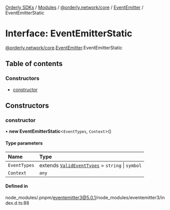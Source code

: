 [Orderly SDKs](/sdks/tech-doc/README) / [Modules](/sdks/tech-doc/modules) / [@orderly.network/core](/sdks/tech-doc/modules/orderly_network_core) / [EventEmitter](/sdks/tech-doc/modules/orderly_network_core.EventEmitter) / EventEmitterStatic

# Interface: EventEmitterStatic

[@orderly.network/core](/sdks/tech-doc/modules/orderly_network_core).[EventEmitter](/sdks/tech-doc/modules/orderly_network_core.EventEmitter).EventEmitterStatic

## Table of contents

### Constructors

- [constructor](/sdks/tech-doc/interfaces/orderly_network_core.EventEmitter.EventEmitterStatic#constructor)

## Constructors

### constructor

• **new EventEmitterStatic**\<`EventTypes`, `Context`\>()

#### Type parameters

| Name | Type |
| :------ | :------ |
| `EventTypes` | extends [`ValidEventTypes`](/sdks/tech-doc/modules/orderly_network_core.EventEmitter#valideventtypes) = `string` \| `symbol` |
| `Context` | `any` |

#### Defined in

node_modules/.pnpm/eventemitter3@5.0.1/node_modules/eventemitter3/index.d.ts:88
